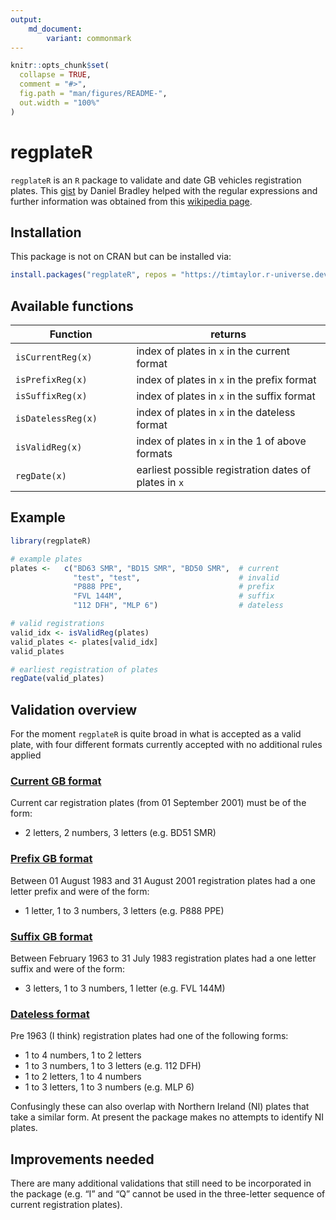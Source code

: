```yaml
---
output: 
    md_document:
        variant: commonmark
---
```


<!-- README.md is generated from README.Rmd. Please edit that file -->

```r
knitr::opts_chunk$set(
  collapse = TRUE,
  comment = "#>",
  fig.path = "man/figures/README-",
  out.width = "100%"
)
```


# regplateR
`regplateR` is an `R` package to validate and date GB vehicles registration
plates.  This [gist](https://gist.github.com/danielrbradley/7567269) by Daniel
Bradley helped with the regular expressions and further information was
obtained from this [wikipedia
page](https://en.wikipedia.org/wiki/Vehicle_registration_plates_of_the_United_Kingdom).

## Installation
This package is not on CRAN but can be installed via:

```r
install.packages("regplateR", repos = "https://timtaylor.r-universe.dev")
```

## Available functions

| Function                         | returns                                               |
|----------------------------------|-------------------------------------------------------|
| `isCurrentReg(x)`                | index of plates in `x` in the current format          |
| `isPrefixReg(x)`                 | index of plates in `x` in the prefix format           |
| `isSuffixReg(x)`                 | index of plates in `x` in the suffix format           |
| `isDatelessReg(x)`               | index of plates in `x` in the dateless format         |
| `isValidReg(x)`                  | index of plates in `x` in the 1 of above formats      |
| `regDate(x)`                     | earliest possible registration dates of plates in `x` |

## Example
``` r
library(regplateR)

# example plates
plates <-   c("BD63 SMR", "BD15 SMR", "BD50 SMR",  # current
              "test", "test",                      # invalid
              "P888 PPE",                          # prefix
              "FVL 144M",                          # suffix
              "112 DFH", "MLP 6")                  # dateless

# valid registrations
valid_idx <- isValidReg(plates)
valid_plates <- plates[valid_idx]
valid_plates

# earliest registration of plates
regDate(valid_plates)

```

## Validation overview
For the moment `regplateR` is quite broad in what is accepted as a valid plate,
with four different formats currently accepted with no additional rules applied

### [Current GB format](https://en.wikipedia.org/wiki/Vehicle_registration_plates_of_the_United_Kingdom#Current_system)
Current car registration plates (from 01 September 2001) must be of the form:

* 2 letters, 2 numbers, 3 letters (e.g. BD51 SMR)

### [Prefix GB format](https://en.wikipedia.org/wiki/Vehicle_registration_plates_of_the_United_Kingdom#1983_to_2001)
Between 01 August 1983 and 31 August 2001 registration plates had a one letter
prefix and were of the form:

* 1 letter, 1 to 3 numbers, 3 letters (e.g. P888 PPE)

### [Suffix GB format](https://en.wikipedia.org/wiki/Vehicle_registration_plates_of_the_United_Kingdom#1963_to_1982)
Between February 1963 to 31 July 1983 registration plates had a one letter
suffix and were of the form:

* 3 letters, 1 to 3 numbers, 1 letter (e.g. FVL 144M)

### [Dateless format](https://en.wikipedia.org/wiki/Vehicle_registration_plates_of_the_United_Kingdom#History)
Pre 1963 (I think) registration plates had one of the following forms:

* 1 to 4 numbers, 1 to 2 letters
* 1 to 3 numbers, 1 to 3 letters (e.g. 112 DFH)
* 1 to 2 letters, 1 to 4 numbers
* 1 to 3 letters, 1 to 3 numbers (e.g. MLP 6)

Confusingly these can also overlap with Northern Ireland (NI) plates that take
a similar form.  At present the package makes no attempts to identify NI
plates.


## Improvements needed
There are many additional validations that still need to be incorporated in the
package (e.g. "I" and "Q" cannot be used in the three-letter sequence of
current registration plates).
